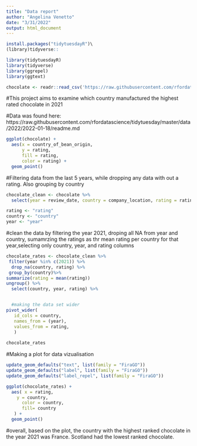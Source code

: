 ```yaml
---
title: "Data report"
author: "Angelina Venetto"
date: "3/31/2022"
output: html_document
---
```


```r
install.packages("tidytuesdayR")\
(library)tidyverse::
```
```r
library(tidytuesdayR)
library(tidyverse)
library(ggrepel)    
library(ggtext)
```

```r
chocolate <- readr::read_csv('https://raw.githubusercontent.com/rfordatascience/tidytuesday/master/data/2022/2022-01-18/chocolate.csv')
```
#This project aims to examine which country manufactured the highest rated chocolate in 2021

#Data was found here: https://raw.githubusercontent.com/rfordatascience/tidytuesday/master/data/2022/2022-01-18/readme.md

```r
ggplot(chocolate) +
  aes(x = country_of_bean_origin,
      y = rating,
      fill = rating,
      color = rating) +
  geom_point() 
```
#Filtering data from the last 5 years, while dropping any data with out a rating. Also grouping by country
```r
chocolate_clean <- chocolate %>%
  select(year = review_date, country = company_location, rating = rating)
```
```r
rating <- "rating"
country <- "country"
year <- "year"

```
#clean the data by filtering the year 2021, droping all NA from year and country, sumamrzing the ratings as thr mean rating per country for that year,selecting only country, year, and rating columns
```r
chocolate_rates <- chocolate_clean %>% 
 filter(year %in% c(2021)) %>% 
  drop_na(country, rating) %>%
 group_by(country)%>%   
summarize(rating = mean(rating))
ungroup() %>%  
  select(country, year, rating) %>% 


  #making the data set wider
pivot_wider(
   id_cols = country,
   names_from = (year), 
   values_from = rating,
   ) 
 
chocolate_rates
```
#Making a plot for data vizualisation 
```r
update_geom_defaults("text", list(family = "FiraGO"))
update_geom_defaults("label", list(family = "FiraGO"))
update_geom_defaults("label_repel", list(family = "FiraGO"))

ggplot(chocolate_rates) +
  aes( x = rating,
    y = country, 
      color = country,
      fill= country
   ) +
  geom_point() 
```
#overall, based on the plot, the country with the highest ranked chocolate in the year 2021 was France. Scotland had the lowest ranked chocolate. 
